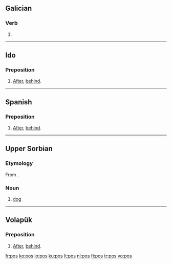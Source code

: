 {{also|POS|pòs}}
==Galician==

===Verb===
{{gl-verb-form}}

# {{conjugation of|[[poñer#Galician|poñer]]||2|s|pres|ind}}

----

==Ido==

===Preposition===
{{infl|io|preposition}}

# [[after|After]], [[behind]].

----

==Spanish==

===Preposition===
{{infl|es|preposition}}

# {{archaic|lang=es}} [[after|After]], [[behind]].

----

==Upper Sorbian==

===Etymology===
From {{proto|Slavic|pьsъ|lang=hsb}}.

===Noun===
{{infl|hsb|noun|g=m}}

# [[dog]]

----

==Volapük==

===Preposition===
{{infl|vo|preposition}}

# [[after|After]], [[behind]].

[[fr:pos]]
[[ko:pos]]
[[io:pos]]
[[ku:pos]]
[[lt:pos]]
[[nl:pos]]
[[fi:pos]]
[[tr:pos]]
[[vo:pos]]